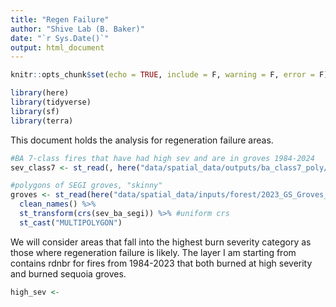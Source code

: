 ```yaml
---
title: "Regen Failure"
author: "Shive Lab (B. Baker)"
date: "`r Sys.Date()`"
output: html_document
---
```


```r
knitr::opts_chunk$set(echo = TRUE, include = F, warning = F, error = F)

library(here)
library(tidyverse)
library(sf)
library(terra)

```

This document holds the analysis for regeneration failure areas.

```r
#BA 7-class fires that have had high sev and are in groves 1984-2024 
sev_class7 <- st_read(, here("data/spatial_data/outputs/ba_class7_poly/ba_class7_poly.shp"), append = F)

#polygons of SEGI groves, "skinny"
groves <- st_read(here("data/spatial_data/inputs/forest/2023_GS_Groves_OTI_public.gdb"), layer = "OGS_Groves_2023_97_public") %>%
  clean_names() %>%
  st_transform(crs(sev_ba_segi)) %>% #uniform crs
  st_cast("MULTIPOLYGON") 

```

We will consider areas that fall into the highest burn severity category as those where regeneration failure is likely. The layer I am starting from contains rdnbr for fires from 1984-2023 that both burned at high severity and burned sequoia groves.

```r

high_sev <- 

```




